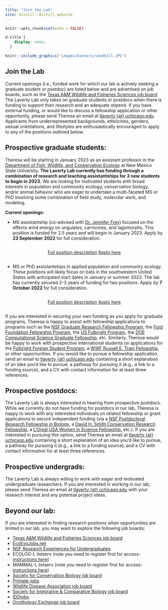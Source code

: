```yaml
---
title: "Join the Lab"
site: distill::distill_website
---
```


```r
knitr::opts_chunk$set(echo = FALSE)
```

```css
d-title {
    display: none;
  }
```


```r
knitr::include_graphics("images/banners/sandhill.JPG")
```

<h2>Join the Lab</h2>
Current openings (i.e., funded work for which our lab is actively seeking a graduate student or postdoc) are listed below and are advertised on job boards, such as the [Texas A&M Wildlife and Fisheries Sciences job board](https://wfscjobs.tamu.edu/job-board/). The Laverty Lab only takes on graduate students or postdocs when there is funding to support their research and an adequate stipend. If you have external funding, or would like to discuss a fellowship application or other opportunity, please send Theresa an email at [tlaverty {at} uchicago.edu](mailto:tlaverty@uchicago.edu). Applicants from underrepresented backgrounds, ethnicities, genders, sexual orientations, and lifestyles are enthusiastically encouraged to apply to any of the positions outlined below.

## Prospective graduate students:

Theresa will be starting in January 2023 as an assistant professor in the [Department of Fish, Wildlife, and Conservation Ecology](https://fwce.nmsu.edu/) at New Mexico State University. **The Laverty Lab currently has funding through a combination of research and teaching assistantships for 3 new students to begin in 2023.** We are looking for motivated students with broad interests in population and community ecology, conservation biology, and/or animal behavior who are eager to undertake a multi-faceted MS or PhD involving some combination of field study, molecular work, and modeling. 

**Current openings:**  

  * MS assistantship (co-advised with [Dr. Jennifer Frey](https://fwce.nmsu.edu/faculty-staff/jennifer-frey.html)) focused on the effects wind energy on ungulates, carnivores, and lagomorphs. This position is funded for 2.5 years and will begin in January 2023. Apply by **23 September 2022** for full consideration. 
  
<center>
<div style="display: inline-block"><a href="attachments/openings/2023 Wind Energy Graduate assistantship.pdf" class="icon-link" target="_blank" rel="noopener"><i class="fa fa-file-pdf"></i> Full position description</a></div><div style="display: inline-block"><a href="https://airtable.com/shrHIGeKeR2P0vdSo" class="icon-link" target="_blank" rel="noopener"><i class=""></i> Apply here</a> 
</div>
</center>
  
  * MS or PhD assistantships in applied population and community ecology. These positions will likely focus on bats in the southwestern United States with anticipated start dates in January or summer 2023. The lab has currently secured 2-3 years of funding for two positions. Apply by **7 October 2022** for full consideration. 

<center>
<div style="display: inline-block"><a href="attachments/openings/2023_GraduateAssistantships.pdf" class="icon-link" target="_blank" rel="noopener"><i class="fa fa-file-pdf"></i> Full position description</a></div><div style="display: inline-block"><a href="https://airtable.com/shrLmf8ZuZ4XPRN9w" class="icon-link" target="_blank" rel="noopener"><i class=""></i> Apply here</a> 
</div>
</center>
  
If you are interested in securing your own funding as you apply for graduate programs, Theresa is happy to assist with fellowship applications to programs such as the [NSF Graduate Research Fellowship Program](https://www.nsfgrfp.org/), the [Ford Foundation Fellowship Program](https://sites.nationalacademies.org/PGA/FordFellowships/index.htm), the [US Fulbright Program](https://us.fulbrightonline.org/), the [DOE Computational Science Graduate Fellowship](https://www.krellinst.org/csgf/), etc. Similarly, Theresa would be happy to work with prospective international students on applications for the [Fulbright Foreign Student Program](https://foreign.fulbrightonline.org/about/foreign-student-program), a [WWF Russell E. Train Fellowship](https://www.worldwildlife.org/projects/russell-e-train-fellowships), or other opportunities. If you would like to pursue a fellowship application, send an email to [tlaverty {at} uchicago.edu](mailto:tlaverty@uchicago.edu) containing a short explanation of an idea you'd like to pursue, a pathway for pursuing it (e.g., a link to a funding source), and a CV with contact information for at least three references.

## Prospective postdocs:

The Laverty Lab is always interested in hearing from prospective postdocs. While we currently do not have funding for postdocs in our lab, Theresa is happy to work with any interested individuals on related fellowship or grant applications to secure independent funding (via a [NSF Postdoctoral Research Fellowship in Biology](https://beta.nsf.gov/funding/opportunities/postdoctoral-research-fellowships-biology-prfb), a [David H. Smith Conservation Research Fellowship](https://conbio.org/mini-sites/smith-fellows), a [L’Oreal USA Women in Science Fellowship](https://www.loreal.com/en/usa/pages/group/fwis/), etc.). If you are interested in pursuing this option, send Theresa an email at [tlaverty {at} uchicago.edu](mailto:tlaverty@uchicago.edu) containing a short explanation of an idea you'd like to pursue, a pathway for pursuing it (e.g., a link to a funding source), and a CV with contact information for at least three references.

## Prospective undergrads:

The Laverty Lab is always willing to work with eager and motivated undergraduate researchers. If you are interested in working in our lab, please send Theresa an email at [tlaverty {at} uchicago.edu](mailto:tlaverty@uchicago.edu) with your research interest and any potential project ideas.

## Beyond our lab:

If you are interested in finding research positions when opportunities are limited in our lab, you may want to explore the following job boards:

- [Texas A&M Wildlife and Fisheries Sciences job board](https://wfscjobs.tamu.edu/job-board/)  
- [EcoEvoJobs.net](https://ecoevojobs.net/)  
- [NSF Research Experiences for Undergraduates](https://www.nsf.gov/crssprgm/reu/index.jsp)
- ECOLOG-L listserv (note you need to register first for access- [instructions here](https://halllab.asu.edu/how-to-join-the-ecolog-job-board/))
- MAMMAL-L listserv (note you need to register first for access- [instructions here](http://www.lsoft.com/scripts/wl.exe?SL1=MAMMAL-L&H=SI-LISTSERV.SI.EDU))
- [Society for Conservation Biology job board](https://careers.conbio.org/)
- [Primate-jobs](https://groups.google.com/a/g-groups.wisc.edu/g/primate-job)
- [Wildlife Disease Association job board](https://www.wildlifedisease.org/PersonifyEbusiness/Opportunities/Careers)
- [Society for Integrative & Comparative Biology job board](https://sicb.org/jobs-and-fellowships/)
- [IDDjobs](https://iddjobs.org/)
- [Ornithology Exchange job board](https://ornithologyexchange.org/jobs/board/)